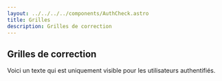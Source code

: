 ```yaml
---
layout: ../../../../components/AuthCheck.astro
title: Grilles
description: Grilles de correction
---
```



## Grilles de correction

Voici un texte qui est uniquement visible pour les utilisateurs authentifiés.
